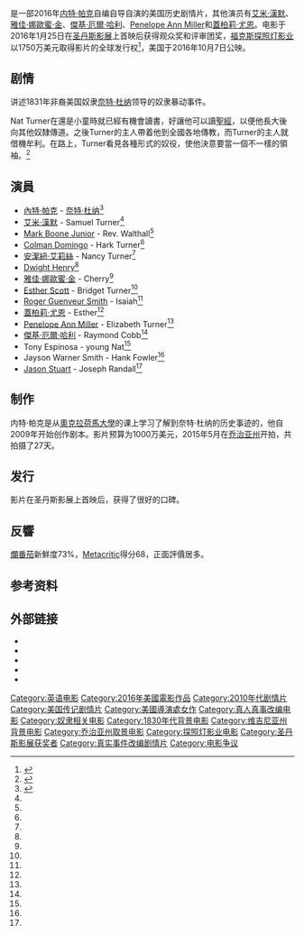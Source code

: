 {{otheruses|subject=2016年电影|other=1915年美国电影|一个国家的诞生}}

{{noteTA
|G1=USState
|1=zh-hk:一個國家的誕生;zh-tw:國家的誕生;zh-cn:一个国家的诞生;
}}
{{Infobox film
| name           = 國家的誕生
| original_name  = ''{{lang|en|The Birth of a Nation}}''
| image          = The_Birth_of_a_Nation_(2016_film).png
| caption        = 電影海報
| director       = [[内特·帕克|内特·帕克]]
| producer       = {{Plainlist|
*内特·帕克
*Kevin Turen
*[[Jason_Michael_Berman|Jason Michael Berman]]
*Aaron L. Gilbert
*Preston L. Holmes
}}
| screenplay     = 内特·帕克
| story          = {{Plainlist|
*内特·帕克
*Jean McGianni Celestin
}}
| starring       = {{Plainlist|
*内特·帕克
*[[艾米·漢默|艾米·漢默]]
*[[雅佳·娜歐蜜·金|雅佳·娜歐蜜·金]]
*[[傑基·厄爾·哈利|傑基·厄爾·哈利]]
*[[Penelope_Ann_Miller|Penelope Ann Miller]]
*[[蓋柏莉·尤恩|蓋柏莉·尤恩]]
}}
| music          = [[亨利·傑克曼|亨利·傑克曼]]
| cinematography = Elliot Davis
| editing        = [[Steven_Rosenblum|Steven Rosenblum]]	
| studio         = {{Plainlist|
*[[Bron_Studios|Bron Studios]]
*[[Mandalay_Pictures|Mandalay Pictures]]
*Phantom Four
*Tiny Giant Entertainment
}}
| distributor    = [[福斯探照燈影業|福斯探照燈影業]]
| released       = {{Film date|2016|01|25|[[圣丹斯影展|圣丹斯影展]]|2016|10|07|美国}}
| runtime        = 119 分钟
| country        = 美国
| language       = 英语
| budget         = $1000万美元<ref name="budget">{{cite web|url=http://m.nydailynews.com/entertainment/movies/birth-nation-hit-oscar-furor-article-1.2515238 |title= ‘Birth of a Nation’ becomes a hit amid Oscar furor |work=DailyNews.com}}</ref>
| gross          = $1680萬美元
| cn_name        = 一个国家的诞生
| hk_name        = 一個國家的誕生
| tw_name        = 國家的誕生
}}
{{作品名稱|name=''The Birth of a Nation''|hk=一個國家的誕生|tw=國家的誕生|equiv-cn=hk}}是一部2016年[[内特·帕克|内特·帕克]]自编自导自演的美国历史剧情片，其他演员有[[艾米·漢默|艾米·漢默]]、[[雅佳·娜歐蜜·金|雅佳·娜歐蜜·金]]、[[傑基·厄爾·哈利|傑基·厄爾·哈利]]、[[Penelope_Ann_Miller|Penelope Ann Miller]]和[[蓋柏莉·尤恩|蓋柏莉·尤恩]]。电影于2016年1月25日在[[圣丹斯影展|圣丹斯影展]]上首映后获得观众奖和评审团奖，[[福克斯探照灯影业|福克斯探照灯影业]]以1750万美元取得影片的全球发行权<ref>{{cite web | url=http://www.sundance.org/projects/the-birth-of-a-nation | title=The Birth of a Nation | work=sundance.org | publisher=[[Sundance_Institute|Sundance Institute]] | accessdate=January 25, 2016 | archive-date=2021-05-07 | archive-url=https://web.archive.org/web/20210507093503/https://www.sundance.org/projects/the-birth-of-a-nation | dead-url=no }}</ref>，美国于2016年10月7日公映。

==剧情==
讲述1831年非裔美国奴隶[[奈特·杜纳|奈特·杜纳]]领导的奴隶暴动事件。

Nat Turner在還是小童時就已經有機會讀書，好讓他可以讀[[聖經|聖經]]，以便他長大後向其他奴隸傳道。之後Turner的主人帶着他到全國各地傳教，而Turner的主人就借機牟利。在路上，Turner看見各種形式的奴役，使他決意要當一個不一樣的領袖。<ref>{{cite web | url=http://www.sundance.org/projects/the-birth-of-a-nation | title=The Birth of a Nation | work=sundance.org | publisher=[[Sundance_Institute|Sundance Institute]] | accessdate=2016-01-25 | language=en | archive-date=2021-05-07 | archive-url=https://web.archive.org/web/20210507093503/https://www.sundance.org/projects/the-birth-of-a-nation | dead-url=no }}</ref>

== 演員 ==
{{div col}}
* [[內特·帕克|內特·帕克]] - [[奈特·杜纳|奈特·杜纳]]<ref name="chang">{{cite journal | last=Chang | first=Justin | url=http://variety.com/2016/film/festivals/the-birth-of-a-nation-review-sundance-nate-parker-1201688498/ | title=Sundance Film Review: 'The Birth of a Nation' | journal=[[Variety_(magazine)|Variety]] | date=January 25, 2016 | accessdate=January 26, 2016 | archive-date=2022-01-11 | archive-url=https://web.archive.org/web/20220111112152/https://variety.com/2016/film/festivals/the-birth-of-a-nation-review-sundance-nate-parker-1201688498/ | dead-url=no }}</ref>
* [[艾米·漢默|艾米·漢默]] - Samuel Turner<ref name="chang"/>
* [[Mark_Boone_Junior|Mark Boone Junior]] - Rev. Walthall<ref name="chang"/>
* [[Colman_Domingo|Colman Domingo]] - Hark Turner<ref name="chang"/>
* [[安潔紐·艾莉絲|安潔紐·艾莉絲]] - Nancy Turner<ref name="chang"/>
* [[Dwight_Henry_(actor)|Dwight Henry]]<ref name="chang"/>
* [[雅佳·娜歐蜜·金|雅佳·娜歐蜜·金]] - Cherry<ref name="chang"/>
* [[Esther_Scott|Esther Scott]] - Bridget Turner<ref name="chang"/>
* [[Roger_Guenveur_Smith|Roger Guenveur Smith]] - Isaiah<ref name="chang"/>
* [[蓋柏莉·尤恩|蓋柏莉·尤恩]] - Esther<ref name="chang"/>
* [[Penelope_Ann_Miller|Penelope Ann Miller]] - Elizabeth Turner<ref name="chang"/>
* [[傑基·厄爾·哈利|傑基·厄爾·哈利]] - Raymond Cobb<ref name="chang"/>
* Tony Espinosa - young Nat<ref name="chang"/>
* Jayson Warner Smith - Hank Fowler<ref name="chang"/>
* [[Jason_Stuart|Jason Stuart]] - Joseph Randall<ref name="chang"/>
{{div col end}}

== 制作 ==
内特·帕克是从[[奧克拉荷馬大學|奧克拉荷馬大學]]的课上学习了解到奈特·杜纳的历史事迹的，他自2009年开始创作剧本。影片预算为1000万美元，2015年5月在[[乔治亚州|乔治亚州]]开拍，共拍摄了27天。

== 发行 ==
影片在圣丹斯影展上首映后，获得了很好的口碑。

== 反響 ==
[[爛番茄|爛番茄]]新鮮度73%，[[Metacritic|Metacritic]]得分68，正面評價居多。
== 参考资料 ==
{{Reflist|2}}

== 外部链接 ==
* {{Official website|http://www.thebirthofanationmovie.com/}}
* {{metacritic film|the-birth-of-a-nation|The Birth of a Nation}}
* {{mojo title|thebirthofanation|The Birth of a Nation}}
* {{rotten-tomatoes|the_birth_of_a_nation_2016/|The Birth of a Nation}}
* {{IMDb title|4196450|The Birth of a Nation}}

{{DEFAULTSORT:Birth of a Nation, The (2016 film)}}
[[Category:英语电影|Category:英语电影]]
[[Category:2016年美國電影作品|Category:2016年美國電影作品]]
[[Category:2010年代剧情片|Category:2010年代剧情片]]
[[Category:美国传记剧情片|Category:美国传记剧情片]]
[[Category:美國導演處女作|Category:美國導演處女作]]
[[Category:真人真事改编电影|Category:真人真事改编电影]]
[[Category:奴隶相关电影|Category:奴隶相关电影]]
[[Category:1830年代背景电影|Category:1830年代背景电影]]
[[Category:维吉尼亚州背景电影|Category:维吉尼亚州背景电影]]
[[Category:乔治亚州取景电影|Category:乔治亚州取景电影]]
[[Category:探照灯影业电影|Category:探照灯影业电影]]
[[Category:圣丹斯影展获奖者|Category:圣丹斯影展获奖者]]
[[Category:真实事件改编剧情片|Category:真实事件改编剧情片]]
[[Category:电影争议|Category:电影争议]]